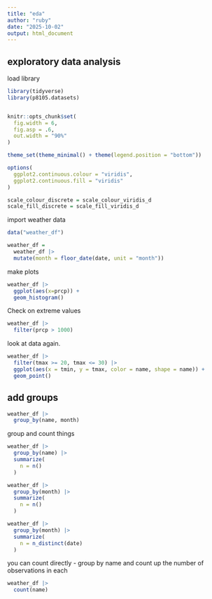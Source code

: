 ```yaml
---
title: "eda"
author: "ruby"
date: "2025-10-02"
output: html_document
---
```

## exploratory data analysis 

load library 
```r
library(tidyverse)
library(p8105.datasets)


knitr::opts_chunk$set(
  fig.width = 6,
  fig.asp = .6,
  out.width = "90%"
)

theme_set(theme_minimal() + theme(legend.position = "bottom"))

options(
  ggplot2.continuous.colour = "viridis",
  ggplot2.continuous.fill = "viridis"
)

scale_colour_discrete = scale_colour_viridis_d
scale_fill_discrete = scale_fill_viridis_d
```

import weather data
```r
data("weather_df")

weather_df = 
  weather_df |> 
  mutate(month = floor_date(date, unit = "month"))
```

make plots 

```r
weather_df |> 
  ggplot(aes(x=prcp)) +
  geom_histogram()

```


Check on extreme values 

```r
weather_df |> 
  filter(prcp > 1000)
```

look at data again. 
```r
weather_df |> 
  filter(tmax >= 20, tmax <= 30) |> 
  ggplot(aes(x = tmin, y = tmax, color = name, shape = name)) +
  geom_point()
```

## add groups 

```r
weather_df |> 
  group_by(name, month)
```

group and count things 
```r
weather_df |> 
  group_by(name) |> 
  summarize(
    n = n()
  )
```

```r
weather_df |> 
  group_by(month) |> 
  summarize(
    n = n()
  )
```

```r
weather_df |> 
  group_by(month) |> 
  summarize(
    n = n_distinct(date)
  )
```

you can count directly - group by name and count up the number of observations in each 
```r
weather_df |> 
  count(name)
```

